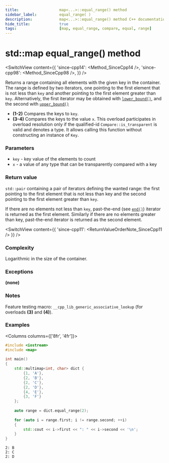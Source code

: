 ```yaml
---
title:					map<...>::equal_range() method
sidebar_label:			equal_range( )
description:			map<...>::equal_range() method C++ documentation
hide_title:				true
tags:					[map, equal_range, compare, equal, range]
---
```



<!----------------- Codes ---------------------->

<!-- equal_range() -->


# std::map equal_range() method

<SwitchView content={{
    'since-cpp14': <Method_SinceCpp14 />,
    'since-cpp98': <Method_SinceCpp98 />,
    }} />

Returns a range containing all elements with the given key in the container. 
The range is defined by two iterators, one pointing to the first element that is not less than `key` and another pointing to the first element greater than `key`.
Alternatively, the first iterator may be obtained with [`lower_bound()`](/docs/std/containers/maps/map/lower_bound), and the second with [`upper_bound()`](/docs/std/containers/maps/map/upper_bound)

 - **(1-2)** Compares the keys to `key`.
 - **(3-4)** Compares the keys to the value `x`.
    This overload participates in overload resolution only if the qualified-id `Compare::is_transparent` is valid and denotes a type.
    It allows calling this function without constructing an instance of `Key`.

### Parameters

- `key` - key value of the elements to count
- `x` - a value of any type that can be transparently compared with a key

### Return value

`std::pair` containing a pair of iterators defining the wanted range: the first pointing to the first element that is not less than key and the second pointing to the first element greater than `key`.

If there are no elements not less than `key`, past-the-end (see [`end()`](/docs/std/containers/maps/map/end)) iterator is returned as the first element.
Similarly if there are no elements greater than key, past-the-end iterator is returned as the second element.

<SwitchView content={{
    'since-cpp11': <ReturnValueOrderNote_SinceCpp11 />
    }} />

### Complexity

Logarithmic in the size of the container.

### Exceptions

**(none)**

### Notes

Feature testing macro: `__cpp_lib_generic_associative_lookup` (for overloads **(3)** and **(4)**).

### Examples

<Columns columns={['8fr', '4fr']}>
<div>

```cpp title='Main.cpp' showLineNumbers
#include <iostream>
#include <map>
 
int main()
{
    std::multimap<int, char> dict {
        {1, 'A'},
        {2, 'B'},
        {2, 'C'},
        {2, 'D'},
        {4, 'E'},
        {3, 'F'}
    };
 
    auto range = dict.equal_range(2);
 
    for (auto i = range.first; i != range.second; ++i)
    {
        std::cout << i->first << ": " << i->second << '\n';
    }
}
```

</div>
<div>

```plaintext title="Output"
2: B
2: C
2: D
```

</div>
</Columns>